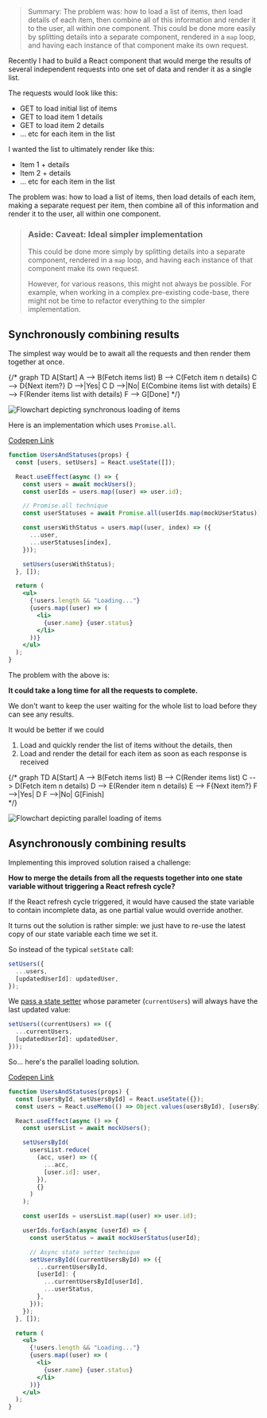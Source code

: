 
> Summary: The problem was: how to load a list of items, then load details of each item, then combine all of this information and render it to the user, all within one component. This could be done more easily by splitting details into a separate component, rendered in a `map` loop, and having each instance of that component make its own request.

Recently I had to build a React component that would merge the results of several independent requests into one set of data and render it as a single list.

The requests would look like this:

- GET to load initial list of items
- GET to load item 1 details
- GET to load item 2 details
- ... etc for each item in the list

I wanted the list to ultimately render like this:

- Item 1 + details
- Item 2 + details
- ... etc for each item in the list

The problem was: how to load a list of items, then load details of each item, making a separate request per item, then combine all of this information and render it to the user, all within one component.

> ### Aside: Caveat: Ideal simpler implementation
>
> This could be done more simply by splitting details into a separate component, rendered in a `map` loop, and having each instance of that component make its own request.
>
> However, for various reasons, this might not always be possible. For example, when working in a complex pre-existing code-base, there might not be time to refactor everything to the simpler implementation.

## Synchronously combining results

The simplest way would be to await all the requests and then render them together at once.

{/* 
graph TD
    A[Start]
        A --> B(Fetch items list)
        B --> C(Fetch item n details)
    C --> D{Next item?}
    D -->|Yes| C
    D -->|No| E(Combine items list with details)
        E --> F(Render items list with details)
        F --> G[Done]
*/}

![Flowchart depicting synchronous loading of items](/images/articles/parallel-loading-react/sync-loading.svg)

Here is an implementation which uses `Promise.all`.

[Codepen Link](https://codepen.io/jonathanconway/pen/dyRQGam)

```jsx
function UsersAndStatuses(props) {
  const [users, setUsers] = React.useState([]);

  React.useEffect(async () => {
    const users = await mockUsers();
    const userIds = users.map((user) => user.id);

    // Promise.all technique
    const userStatuses = await Promise.all(userIds.map(mockUserStatus));

    const usersWithStatus = users.map((user, index) => ({
      ...user,
      ...userStatuses[index],
    }));

    setUsers(usersWithStatus);
  }, []);

  return (
    <ul>
      {!users.length && "Loading..."}
      {users.map((user) => (
        <li>
          {user.name} {user.status}
        </li>
      ))}
    </ul>
  );
}
```

The problem with the above is:

**It could take a long time for all the requests to complete.**

We don't want to keep the user waiting for the whole list to load before they can see any results.

It would be better if we could

1. Load and quickly render the list of items without the details, then
2. Load and render the detail for each item as soon as each response is received

{/* 
graph TD
    A[Start]
        A --> B(Fetch items list)
        B --> C(Render items list)
        C --> D(Fetch item n details)
        D --> E(Render item n details)
    E --> F{Next item?}
    F -->|Yes| D
    F -->|No| G[Finish]  
*/}

![Flowchart depicting parallel loading of items](/images/articles/parallel-loading-react/async-loading.svg)

## Asynchronously combining results

Implementing this improved solution raised a challenge:

**How to merge the details from all the requests together into one state variable without triggering a React refresh cycle?**

If the React refresh cycle triggered, it would have caused the state variable to contain incomplete data, as one partial value would override another.

It turns out the solution is rather simple: we just have to re-use the latest copy of our state variable each time we set it.

So instead of the typical `setState` call:

```js
setUsers({
  ...users,
  [updatedUserId]: updatedUser,
});
```

We [pass a state setter](https://twitter.com/dan_abramov/status/816394376817635329) whose parameter (`currentUsers`) will always have the last updated value:

```js
setUsers((currentUsers) => ({
  ...currentUsers,
  [updatedUserId]: updatedUser,
}));
```

So... here's the parallel loading solution.

[Codepen Link](https://codepen.io/jonathanconway/pen/dyRQMQL)

```jsx
function UsersAndStatuses(props) {
  const [usersById, setUsersById] = React.useState({});
  const users = React.useMemo(() => Object.values(usersById), [usersById]);

  React.useEffect(async () => {
    const usersList = await mockUsers();

    setUsersById(
      usersList.reduce(
        (acc, user) => ({
          ...acc,
          [user.id]: user,
        }),
        {}
      )
    );

    const userIds = usersList.map((user) => user.id);

    userIds.forEach(async (userId) => {
      const userStatus = await mockUserStatus(userId);

      // Async state setter technique
      setUsersById((currentUsersById) => ({
        ...currentUsersById,
        [userId]: {
          ...currentUsersById[userId],
          ...userStatus,
        },
      }));
    });
  }, []);

  return (
    <ul>
      {!users.length && "Loading..."}
      {users.map((user) => (
        <li>
          {user.name} {user.status}
        </li>
      ))}
    </ul>
  );
}
```


